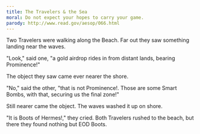 ```yaml
---
title: The Travelers & the Sea
moral: Do not expect your hopes to carry your game.
parody: http://www.read.gov/aesop/066.html
---
```


Two Travelers were walking along the Beach. Far out they saw something landing near the waves.

"Look," said one, "a gold airdrop rides in from distant lands, bearing Prominence!"

The object they saw came ever nearer the shore.

"No," said the other, "that is not Prominence!. Those are some Smart Bombs, with that, securing us the final zone!"

Still nearer came the object. The waves washed it up on shore.

"It is Boots of Hermes!," they cried. Both Travelers rushed to the beach, but there they found nothing but EOD Boots.